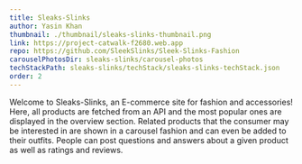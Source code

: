 ```yaml
---
title: Sleaks-Slinks
author: Yasin Khan
thumbnail: ./thumbnail/sleaks-slinks-thumbnail.png
link: https://project-catwalk-f2680.web.app
repo: https://github.com/SleekSlinks/Sleek-Slinks-Fashion
carouselPhotosDir: sleaks-slinks/carousel-photos
techStackPath: sleaks-slinks/techStack/sleaks-slinks-techStack.json
order: 2
---
```


Welcome to Sleaks-Slinks, an E-commerce site for fashion and accessories! Here, all products are fetched from an API and the most popular ones are displayed in the overview section. Related products that the consumer may be interested in are shown in a carousel fashion and can even be added to their outfits. People can post questions and answers about a given product as well as ratings and reviews.
